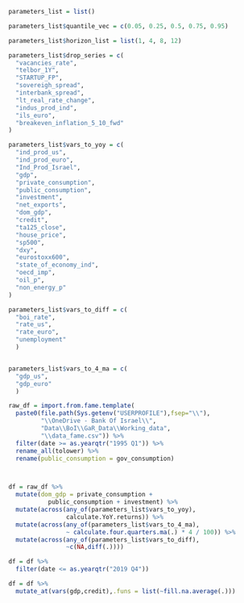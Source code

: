 

```r

parameters_list = list()

parameters_list$quantile_vec = c(0.05, 0.25, 0.5, 0.75, 0.95)

parameters_list$horizon_list = list(1, 4, 8, 12)

parameters_list$drop_series = c(
  "vacancies_rate",
  "telbor_1Y",
  "STARTUP_FP",
  "sovereigh_spread",
  "interbank_spread",
  "lt_real_rate_change",
  "indus_prod_ind",
  "ils_euro",
  "breakeven_inflation_5_10_fwd"
)

parameters_list$vars_to_yoy = c(
  "ind_prod_us",
  "ind_prod_euro",
  "Ind_Prod_Israel",
  "gdp",
  "private_consumption",
  "public_consumption",
  "investment",
  "net_exports",
  "dom_gdp",
  "credit",
  "ta125_close",
  "house_price",
  "sp500",
  "dxy",
  "eurostoxx600",
  "state_of_economy_ind",
  "oecd_imp",
  "oil_p",
  "non_energy_p"
)

parameters_list$vars_to_diff = c(
  "boi_rate",
  "rate_us",
  "rate_euro",
  "unemployment"
  )


parameters_list$vars_to_4_ma = c(
  "gdp_us",
  "gdp_euro"
  )


```


```r


raw_df = import.from.fame.template(
  paste0(file.path(Sys.getenv("USERPROFILE"),fsep="\\"),
         "\\OneDrive - Bank Of Israel\\",
         "Data\\BoI\\GaR_Data\\Working_data",
         "\\data_fame.csv")) %>% 
  filter(date >= as.yearqtr("1995 Q1")) %>% 
  rename_all(tolower) %>% 
  rename(public_consumption = gov_consumption)




```


```r

df = raw_df %>% 
  mutate(dom_gdp = private_consumption + 
           public_consumption + investment) %>% 
  mutate(across(any_of(parameters_list$vars_to_yoy),
                calculate.YoY.returns)) %>% 
  mutate(across(any_of(parameters_list$vars_to_4_ma),
                ~ calculate.four.quarters.ma(.) * 4 / 100)) %>% 
  mutate(across(any_of(parameters_list$vars_to_diff),
                ~c(NA,diff(.))))


```


```r

df = df %>% 
  filter(date <= as.yearqtr("2019 Q4"))

```


```r

df = df %>% 
  mutate_at(vars(gdp,credit),.funs = list(~fill.na.average(.)))

```

